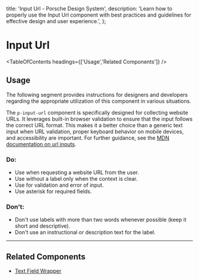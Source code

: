 
  title: 'Input Url - Porsche Design System',
  description:
    'Learn how to properly use the Input Url component with best practices and guidelines for effective design and user experience.',
};

# Input Url <ComponentStatus tagName="p-input-url"></ComponentStatus>

<TableOfContents headings={['Usage','Related Components']} />

## Usage

The following segment provides instructions for designers and developers regarding the appropriate utilization of this
component in various situations.

The `p-input-url` component is specifically designed for collecting website URLs. It leverages built-in browser
validation to ensure that the input follows the correct URL format. This makes it a better choice than a generic text
input when URL validation, proper keyboard behavior on mobile devices, and accessibility are important.
For further guidance, see the
[MDN documentation on url inputs](https://developer.mozilla.org/en-US/docs/Web/HTML/Reference/Elements/input/url).

### Do:

- Use when requesting a website URL from the user.
- Use without a label only when the context is clear.
- Use for validation and error of input.
- Use asterisk for required fields.

### Don't:

- Don't use labels with more than two words whenever possible (keep it short and descriptive).
- Don't use an instructional or description text for the label.

---

## Related Components

- [Text Field Wrapper](/components/text-field-wrapper)

